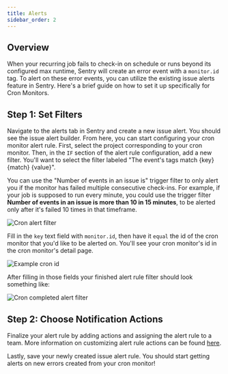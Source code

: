 ```yaml
---
title: Alerts
sidebar_order: 2
---
```


## Overview

When your recurring job fails to check-in on schedule or runs beyond its configured max runtime, Sentry will create an error event with a `monitor.id` tag. To alert on these error events, you can utilize the existing issue alerts feature in Sentry. Here's a brief guide on how to set it up specifically for Cron Monitors.

## Step 1: Set Filters

Navigate to the alerts tab in Sentry and create a new issue alert. You should see the issue alert builder. From here, you can start configuring your cron monitor alert rule. First, select the project corresponding to your cron monitor. Then, in the `IF` section of the alert rule configuration, add a new filter. You'll want to select the filter labeled "The event's tags match {key} {match} {value}".

<Note>

You can use the "Number of events in an issue is" trigger filter to only alert you if the monitor has failed multiple consecutive check-ins. For example, if your job is supposed to run every minute, you could use the trigger filter **Number of events in an issue is more than 10 in 15 minutes**, to be alerted only after it's failed 10 times in that timeframe.

</Note>

![Cron alert filter](cron-alert-filter.png)

Fill in the `key` text field with `monitor.id`, then have it `equal` the id of the cron monitor that you'd like to be alerted on. You'll see your cron monitor's id in the cron monitor's detail page.

![Example cron id](cron-id-example.png)

After filling in those fields your finished alert rule filter should look something like:

![Cron completed alert filter](cron-completed-alert-filter.png)

## Step 2: Choose Notification Actions

Finalize your alert rule by adding actions and assigning the alert rule to a team. More information on customizing alert rule actions can be found [here](/product/alerts/create-alerts/issue-alert-config/#then-conditions-actions).

Lastly, save your newly created issue alert rule. You should start getting alerts on new errors created from your cron monitor!
